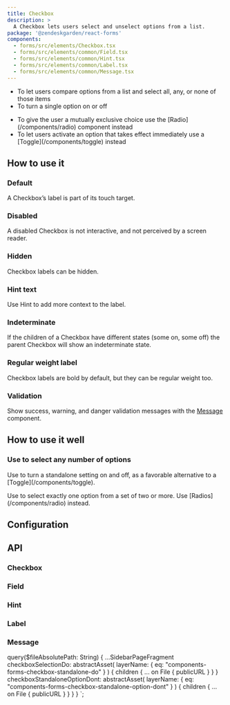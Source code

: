 ```yaml
---
title: Checkbox
description: >
  A Checkbox lets users select and unselect options from a list.
package: '@zendeskgarden/react-forms'
components:
  - forms/src/elements/Checkbox.tsx
  - forms/src/elements/common/Field.tsx
  - forms/src/elements/common/Hint.tsx
  - forms/src/elements/common/Label.tsx
  - forms/src/elements/common/Message.tsx
---
```


<Usage>
  <Use>
    <ul>
      <li>To let users compare options from a list and select all, any, or none of those items</li>
      <li>To turn a single option on or off</li>
    </ul>
  </Use>
  <Misuse>
    <ul>
      <li>
        <Markdown>
          To give the user a mutually exclusive choice use the [Radio](/components/radio) component
          instead
        </Markdown>
      </li>
      <li>
        <Markdown>
          To let users activate an option that takes effect immediately use a
          [Toggle](/components/toggle) instead
        </Markdown>
      </li>
    </ul>
  </Misuse>
</Usage>

## How to use it

### Default

A Checkbox’s label is part of its touch target.


<CodeExample code={DefaultCode}>
  <Default />
</CodeExample>

### Disabled

A disabled Checkbox is not interactive, and not perceived by a screen reader.


<CodeExample code={DisabledCode}>
  <Disabled />
</CodeExample>

### Hidden

Checkbox labels can be hidden.


<CodeExample code={HiddenCode}>
  <Hidden />
</CodeExample>

### Hint text

Use Hint to add more context to the label.


<CodeExample code={HintCode}>
  <Hint />
</CodeExample>

### Indeterminate

If the children of a Checkbox have different states (some on, some off) the parent Checkbox will
show an indeterminate state.


<CodeExample code={IndeterminateCode}>
  <Indeterminate />
</CodeExample>

### Regular weight label

Checkbox labels are bold by default, but they can be regular weight too.


<CodeExample code={RegularWeightLabelCode}>
  <RegularWeightLabel />
</CodeExample>

### Validation

Show success, warning, and danger validation messages with the [Message](#message) component.


<CodeExample code={ValidationCode}>
  <Validation />
</CodeExample>

## How to use it well

### Use to select any number of options

<BestPractice>
  <Do imageSource={props.data.checkboxSelectionDo.children[0].publicURL}>
    <p>
      <Markdown>
        Use to turn a standalone setting on and off, as a favorable alternative to a
        [Toggle](/components/toggle).
      </Markdown>
    </p>
  </Do>
  <Dont imageSource={props.data.checkboxStandaloneOptionDont.children[0].publicURL}>
    <p>
      <Markdown>
        Use to select exactly one option from a set of two or more. Use [Radios](/components/radio)
        instead.
      </Markdown>
    </p>
  </Dont>
</BestPractice>

## Configuration

<Configuration reactPackage={props.data.mdx.package} components={props.data.mdx.components} />

## API

### Checkbox

<PropSheet components={props.data.mdx.components} componentName="checkbox" />

### Field

<PropSheet components={props.data.mdx.components} componentName="field" />

### Hint

<PropSheet components={props.data.mdx.components} componentName="hint" />

### Label

<PropSheet components={props.data.mdx.components} componentName="label" />

### Message

<PropSheet components={props.data.mdx.components} componentName="message" />


  query($fileAbsolutePath: String) {
    ...SidebarPageFragment
    checkboxSelectionDo: abstractAsset(
      layerName: { eq: "components-forms-checkbox-standalone-do" }
    ) {
      children {
        ... on File {
          publicURL
        }
      }
    }
    checkboxStandaloneOptionDont: abstractAsset(
      layerName: { eq: "components-forms-checkbox-standalone-option-dont" }
    ) {
      children {
        ... on File {
          publicURL
        }
      }
    }
  }
`;

